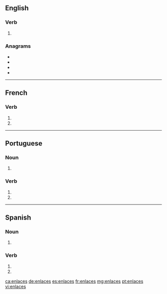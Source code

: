 {{also|enlacés}}
==English==

===Verb===
{{head|en|verb form}}

# {{en-third-person singular of|enlace}}

===Anagrams===
* {{l|en|cleanse}}
* {{l|en|elances}}
* {{l|en|enscale}}
* {{l|en|scalene}}

----

==French==

===Verb===
{{fr-verb-form}}

# {{inflection of|enlacer||2|s|pres|indc|lang=fr}}
# {{inflection of|enlacer||2|s|pres|subj|lang=fr}}

----

==Portuguese==

===Noun===
{{pt-noun-form|m-p}}

# {{plural of|enlace|lang=pt}}

===Verb===
{{pt-verb-form}}

# {{inflection of|enlaçar||2|s|pres|subj|lang=pt}}
# {{inflection of|enlaçar||2|s|negative|impr|lang=pt}}

----

==Spanish==

===Noun===
{{head|es|noun form|g=m-p}}

# {{plural of|enlace|lang=es}}

===Verb===
{{es-verb-form}}

# {{es-verb form of|ending=ar|mood=imperative|sense=negative|pers=2|formal=no|number=singular|enlazar}}
# {{es-verb form of|ending=ar|mood=subjunctive|tense=present|pers=2|formal=no|number=singular|enlazar}}

[[ca:enlaces]]
[[de:enlaces]]
[[es:enlaces]]
[[fr:enlaces]]
[[mg:enlaces]]
[[pt:enlaces]]
[[vi:enlaces]]